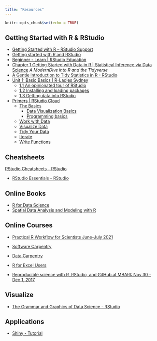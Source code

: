 ```yaml
---
title: "Resources"
---
```


```r
knitr::opts_chunk$set(echo = TRUE)
```

## Getting Started with R & RStudio

* [Getting Started with R – RStudio Support](https://support.rstudio.com/hc/en-us/articles/201141096-Getting-Started-with-R)
* [Getting started with R and RStudio](https://ourcodingclub.github.io/tutorials/intro-to-r/)
* [Beginner - Learn | RStudio Education](https://education.rstudio.com/learn/beginner/)
* [Chapter 1 Getting Started with Data in R | Statistical Inference via Data Science](https://moderndive.netlify.app/1-getting-started.html) _A ModernDive into R and the Tidyverse_
* [A Gentle Introduction to Tidy Statistics in R - RStudio](https://www.rstudio.com/resources/webinars/a-gentle-introduction-to-tidy-statistics-in-r/)
* [Unit 1: Basic Basics | R-Ladies Sydney](https://rladiessydney.org/courses/ryouwithme/01-basicbasics-0/)
  * [1.1 An opinionated tour of RStudio](https://rladiessydney.org/courses/ryouwithme/01-basicbasics-1/)
  * [1.2 Installing and loading packages](https://rladiessydney.org/courses/ryouwithme/01-basicbasics-2/)
  * [1.3 Getting data into RStudio](https://rladiessydney.org/courses/ryouwithme/01-basicbasics-3/)
* [Primers | RStudio Cloud](https://rstudio.cloud/learn/primers)
  * [The Basics](https://rstudio.cloud/learn/primers/1)
    * [Data Visualization Basics](https://rstudio.cloud/learn/primers/1.1)
    * [Programming basics](https://rstudio.cloud/learn/primers/1.2)
  * [Work with Data](https://rstudio.cloud/learn/primers/2)
  * [Visualize Data](https://rstudio.cloud/learn/primers/3)
  * [Tidy Your Data](https://rstudio.cloud/learn/primers/4)
  * [Iterate](https://rstudio.cloud/learn/primers/5)
  * [Write Functions](https://rstudio.cloud/learn/primers/6)

## Cheatsheets

[RStudio Cheatsheets - RStudio](https://www.rstudio.com/resources/cheatsheets/)

- [RStudio Essentials - RStudio](https://www.rstudio.com/collections/rstudio-essentials/)

## Online Books

- [R for Data Science](http://r4ds.had.co.nz/)
- [Spatial Data Analysis and Modeling with R](http://rspatial.org)

## Online Courses

* [Practical R Workflow for Scientists June-July 2021](https://rverse-tutorials.github.io/RWorkflow-NWFSC-2021/)
* [Software Carpentry](https://software-carpentry.org/lessons/)
* [Data Carpentry](https://datacarpentry.org/lessons/)
* [R for Excel Users](https://rstudio-conf-2020.github.io/r-for-excel/)

* [Reproducible science with R, RStudio, and GitHub at MBARI: Nov 30 - Dec 1, 2017](https://jules32.github.io/2017-11-30-MBARI/)


## Visualize

* [The Grammar and Graphics of Data Science - RStudio](https://www.rstudio.com/resources/additional-talks/the-grammar-and-graphics-of-data-science/)

## Applications

* [Shiny - Tutorial](https://shiny.rstudio.com/tutorial/?_ga=2.141207218.1461543799.1623615738-155442495.1623419383)
